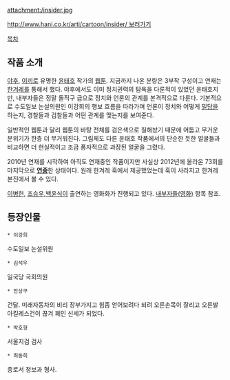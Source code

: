 attachment:/insider.jpg

[[http://www.hani.co.kr/arti/cartoon/insider/ 보러가기]]

[[목차]]

== 작품 소개 ==
[[야후]], [[이끼]]로 유명한 [[윤태호]] 작가의 [[웹툰]]. 지금까지 나온 분량은 3부작 구성이고 연재는 [[한겨레]]를 통해서 했다. 야후에서도 이미 정치권력의 탐욕을 다룬적이 있었던 윤태호지만, 내부자들은 정말 돌직구 급으로 정치와 언론의 관계를 본격적으로 다룬다. 기본적으로 수도일보 논설의원인 이강희의 행보 흐름을 따라가며 언론이 정치와 어떻게 [[밀당]]을 하는지, 경찰들과 검찰들과 어떤 관계를 맺는지를 보여준다.

일반적인 웹툰과 달리 웹툰의 바탕 전체를 검은색으로 칠해놨기 때문에 어둡고 무거운 분위기가 한층 더 무거워진다. 그림체도 다른 윤태호 작품에서의 단순한 듯한 얼굴들과 비교하면 더 현실적이고 조금 풍자적으로 과장된 얼굴을 그렸다.

2010년 연재를 시작하여 아직도 연재중인 작품이지만 사실상 2012년에 올라온 73회를 마지막으로 '''[[연중]]'''한 상태이다. 원래 한겨레 훅에서 제공했었는데 훅이 사라지고 한겨레 본진에서 볼 수 있다.

[[이병헌]], [[조승우]],[[백윤식]]이 출연하는 영화화가 진행되고 있다. [[내부자들(영화)]] 항목 참조.

== 등장인물 ==
 * 이강희 
수도일보 논설위원

 * 김석우 
일국당 국회의원

 * 안상구
건달. 미래자동차의 비리 장부가지고 힘좀 얻어보려다 되려 오른손목이 잘리고 오른발 아킬레스건이 끊겨 폐인 신세가 되었다. 

 * 박호형 
서울지검 검사

 * 최동희 
종로서 정보과 형사.
